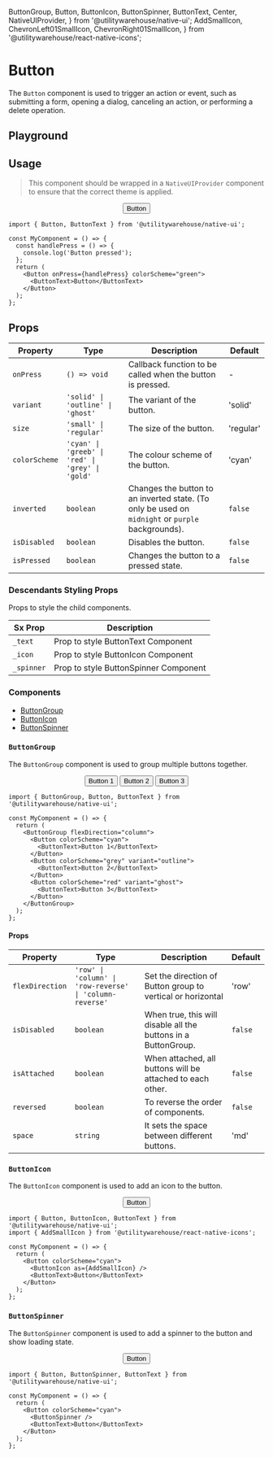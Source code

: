   ButtonGroup,
  Button,
  ButtonIcon,
  ButtonSpinner,
  ButtonText,
  Center,
  NativeUIProvider,
} from '@utilitywarehouse/native-ui';
  AddSmallIcon,
  ChevronLeft01SmallIcon,
  ChevronRight01SmallIcon,
} from '@utilitywarehouse/react-native-icons';

<Meta of={ButtonStories} />

<ViewStorybookButton url="https://www.figma.com/design/3RY3OvLA88yZksRjOfjQJm/UW-App-UI?node-id=15-3" />

# Button

The `Button` component is used to trigger an action or event, such as submitting a form, opening a dialog, canceling an action, or performing a delete operation.

## Playground

<Primary />

<Controls />

## Usage

> This component should be wrapped in a `NativeUIProvider` component to ensure that the correct theme is applied.

<Canvas>
  <NativeUIProvider>
    <Center>
      <Button colorScheme="green">
        <ButtonText>Button</ButtonText>
      </Button>
    </Center>
  </NativeUIProvider>
</Canvas>

```tsx
import { Button, ButtonText } from '@utilitywarehouse/native-ui';

const MyComponent = () => {
  const handlePress = () => {
    console.log('Button pressed');
  };
  return (
    <Button onPress={handlePress} colorScheme="green">
      <ButtonText>Button</ButtonText>
    </Button>
  );
};
```

## Props

| Property      | Type                                             | Description                                                                                       | Default   |
| ------------- | ------------------------------------------------ | ------------------------------------------------------------------------------------------------- | --------- |
| `onPress`     | `() => void`                                     | Callback function to be called when the button is pressed.                                        | -         |
| `variant`     | `'solid' \| 'outline' \| 'ghost'`                | The variant of the button.                                                                        | 'solid'   |
| `size`        | `'small' \| 'regular'`                           | The size of the button.                                                                           | 'regular' |
| `colorScheme` | `'cyan' \| 'greeb' \| 'red' \| 'grey' \| 'gold'` | The colour scheme of the button.                                                                  | 'cyan'    |
| `inverted`    | `boolean`                                        | Changes the button to an inverted state. (To only be used on `midnight` or `purple` backgrounds). | `false`   |
| `isDisabled`  | `boolean`                                        | Disables the button.                                                                              | `false`   |
| `isPressed`   | `boolean`                                        | Changes the button to a pressed state.                                                            | `false`   |

### Descendants Styling Props

Props to style the child components.

| Sx Prop    | Description                           |
| ---------- | ------------------------------------- |
| `_text`    | Prop to style ButtonText Component    |
| `_icon`    | Prop to style ButtonIcon Component    |
| `_spinner` | Prop to style ButtonSpinner Component |

### Components

- [ButtonGroup](#buttongroup)
- [ButtonIcon](#buttonicon)
- [ButtonSpinner](#buttonspinner)

### `ButtonGroup`

The `ButtonGroup` component is used to group multiple buttons together.

<Canvas>
  <NativeUIProvider>
    <Center>
      <ButtonGroup flexDirection="column">
        <Button colorScheme="cyan">
          <ButtonText>Button 1</ButtonText>
        </Button>
        <Button colorScheme="grey" variant="outline">
          <ButtonText>Button 2</ButtonText>
        </Button>
        <Button colorScheme="red" variant="ghost">
          <ButtonText>Button 3</ButtonText>
        </Button>
      </ButtonGroup>
    </Center>
  </NativeUIProvider>
</Canvas>

```tsx
import { ButtonGroup, Button, ButtonText } from '@utilitywarehouse/native-ui';

const MyComponent = () => {
  return (
    <ButtonGroup flexDirection="column">
      <Button colorScheme="cyan">
        <ButtonText>Button 1</ButtonText>
      </Button>
      <Button colorScheme="grey" variant="outline">
        <ButtonText>Button 2</ButtonText>
      </Button>
      <Button colorScheme="red" variant="ghost">
        <ButtonText>Button 3</ButtonText>
      </Button>
    </ButtonGroup>
  );
};
```

#### Props

| Property        | Type                                                     | Description                                                    | Default |
| --------------- | -------------------------------------------------------- | -------------------------------------------------------------- | ------- |
| `flexDirection` | `'row' \| 'column' \| 'row-reverse' \| 'column-reverse'` | Set the direction of Button group to vertical or horizontal    | 'row'   |
| `isDisabled`    | `boolean`                                                | When true, this will disable all the buttons in a ButtonGroup. | `false` |
| `isAttached`    | `boolean`                                                | When attached, all buttons will be attached to each other.     | `false` |
| `reversed`      | `boolean`                                                | To reverse the order of components.                            | `false` |
| `space`         | `string`                                                 | It sets the space between different buttons.                   | 'md'    |

### `ButtonIcon`

The `ButtonIcon` component is used to add an icon to the button.

<Canvas>
  <NativeUIProvider>
    <Center>
      <Button colorScheme="cyan">
        <ButtonIcon as={AddSmallIcon} />
        <ButtonText>Button</ButtonText>
      </Button>
    </Center>
  </NativeUIProvider>
</Canvas>

```tsx
import { Button, ButtonIcon, ButtonText } from '@utilitywarehouse/native-ui';
import { AddSmallIcon } from '@utilitywarehouse/react-native-icons';

const MyComponent = () => {
  return (
    <Button colorScheme="cyan">
      <ButtonIcon as={AddSmallIcon} />
      <ButtonText>Button</ButtonText>
    </Button>
  );
};
```

### `ButtonSpinner`

The `ButtonSpinner` component is used to add a spinner to the button and show loading state.

<Canvas>
  <NativeUIProvider>
    <Center>
      <Button colorScheme="cyan">
        <ButtonSpinner />
        <ButtonText>Button</ButtonText>
      </Button>
    </Center>
  </NativeUIProvider>
</Canvas>

```tsx
import { Button, ButtonSpinner, ButtonText } from '@utilitywarehouse/native-ui';

const MyComponent = () => {
  return (
    <Button colorScheme="cyan">
      <ButtonSpinner />
      <ButtonText>Button</ButtonText>
    </Button>
  );
};
```

